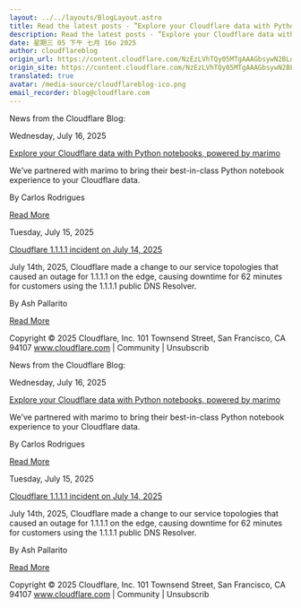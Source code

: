 ```yaml
---
layout: ../../layouts/BlogLayout.astro
title: Read the latest posts - ”Explore your Cloudflare data with Python notebooks, powered by marimo”
description: Read the latest posts - ”Explore your Cloudflare data with Python notebooks, powered by marimo”
date: 星期三 05 下午 七月 16o 2025
author: cloudflareblog
origin_url: https://content.cloudflare.com/NzEzLVhTQy05MTgAAAGbsywN2BLqyH6SZOOTraO9AqaQ9LCZNiKzSm848LtLkIxyUSLnf981qTj0Q5r3y-drJfdr0Gk=
origin_site: https://content.cloudflare.com/NzEzLVhTQy05MTgAAAGbsywN2BLqyH6SZOOTraO9AqaQ9LCZNiKzSm848LtLkIxyUSLnf981qTj0Q5r3y-drJfdr0Gk=
translated: true
avatar: /media-source/cloudflareblog-ico.png
email_recorder: blog@cloudflare.com
---
```



<Reference client:only="react" title="Read the latest posts - ”Explore your Cloudflare data with Python notebooks, powered by marimo”" url="https://content.cloudflare.com/NzEzLVhTQy05MTgAAAGbsywN2BLqyH6SZOOTraO9AqaQ9LCZNiKzSm848LtLkIxyUSLnf981qTj0Q5r3y-drJfdr0Gk=" />

<Detail client:only="react">
	News from the Cloudflare Blog:

Wednesday, July 16, 2025

[Explore your Cloudflare data with Python notebooks, powered by marimo](https://content.cloudflare.com/NzEzLVhTQy05MTgAAAGbsywN2BLqyH6SZOOTraO9AqaQ9LCZNiKzSm848LtLkIxyUSLnf981qTj0Q5r3y-drJfdr0Gk=)

We’ve partnered with marimo to bring their best-in-class Python notebook experience to your Cloudflare data.

By Carlos Rodrigues

[Read More](https://content.cloudflare.com/NzEzLVhTQy05MTgAAAGbsywN2BLqyH6SZOOTraO9AqaQ9LCZNiKzSm848LtLkIxyUSLnf981qTj0Q5r3y-drJfdr0Gk=)

Tuesday, July 15, 2025

[Cloudflare 1.1.1.1 incident on July 14, 2025](https://content.cloudflare.com/NzEzLVhTQy05MTgAAAGbsywN2LS3sufi9AAilRQasFuNRmtB9qwoN6PViFjPcL2hqfLZ5gjYxiweH7uUROQXObbj3mQ=)

July 14th, 2025, Cloudflare made a change to our service topologies that caused an outage for 1.1.1.1 on the edge, causing downtime for 62 minutes for customers using the 1.1.1.1 public DNS Resolver.

By Ash Pallarito

[Read More](https://content.cloudflare.com/NzEzLVhTQy05MTgAAAGbsywN2LS3sufi9AAilRQasFuNRmtB9qwoN6PViFjPcL2hqfLZ5gjYxiweH7uUROQXObbj3mQ=)

Copyright © 2025 Cloudflare, Inc. 101 Townsend Street, San Francisco, CA 94107 www.cloudflare.com | Community | Unsubscrib
</Detail>

News from the Cloudflare Blog:

Wednesday, July 16, 2025

[Explore your Cloudflare data with Python notebooks, powered by marimo](https://content.cloudflare.com/NzEzLVhTQy05MTgAAAGbsywN2BLqyH6SZOOTraO9AqaQ9LCZNiKzSm848LtLkIxyUSLnf981qTj0Q5r3y-drJfdr0Gk=)

We’ve partnered with marimo to bring their best-in-class Python notebook experience to your Cloudflare data.

By Carlos Rodrigues

[Read More](https://content.cloudflare.com/NzEzLVhTQy05MTgAAAGbsywN2BLqyH6SZOOTraO9AqaQ9LCZNiKzSm848LtLkIxyUSLnf981qTj0Q5r3y-drJfdr0Gk=)

Tuesday, July 15, 2025

[Cloudflare 1.1.1.1 incident on July 14, 2025](https://content.cloudflare.com/NzEzLVhTQy05MTgAAAGbsywN2LS3sufi9AAilRQasFuNRmtB9qwoN6PViFjPcL2hqfLZ5gjYxiweH7uUROQXObbj3mQ=)

July 14th, 2025, Cloudflare made a change to our service topologies that caused an outage for 1.1.1.1 on the edge, causing downtime for 62 minutes for customers using the 1.1.1.1 public DNS Resolver.

By Ash Pallarito

[Read More](https://content.cloudflare.com/NzEzLVhTQy05MTgAAAGbsywN2LS3sufi9AAilRQasFuNRmtB9qwoN6PViFjPcL2hqfLZ5gjYxiweH7uUROQXObbj3mQ=)

Copyright © 2025 Cloudflare, Inc. 101 Townsend Street, San Francisco, CA 94107 www.cloudflare.com | Community | Unsubscrib


